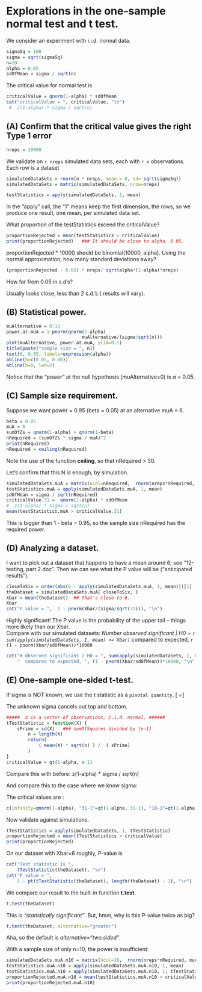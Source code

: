 Explorations in the one-sample normal test and t test.
===

We consider an experiment with i.i.d. normal data. 
```r

sigmaSq = 100
sigma = sqrt(sigmaSq)
n=10
alpha = 0.05
sdOfMean = sigma / sqrt(n)	

```
The critical value for normal test is 
```r

criticalValue = qnorm(1-alpha) * sdOfMean
cat("criticalValue = ", criticalValue, "\n")
 #  z(1-alpha) * sigma / sqrt(n)
```


(A)  Confirm that the critical value gives the right Type 1 error 
----
```r
nreps = 10000   
```
We validate on `r nreps` simulated data sets, each with `r n` observations.
Each row is a dataset
```r
simulatedDataSets = rnorm(n * nreps, mean = 0, sd= sqrt(sigmaSq))
simulatedDataSets = matrix(simulatedDataSets, nrow=nreps)

testStatistics = apply(simulatedDataSets, 1, mean)
```
In the "apply"  call, the "1" means keep the first dimension, the rows,
so we produce one result, one mean, per simulated data set.


What proportion of the testStatistics exceed the criticalValue?
```r

proportionRejected = mean(testStatistics > criticalValue)
print(proportionRejected)   ### It should be close to alpha, 0.05.

```


 proportionRejected * 10000  should be binomial(10000, alpha). Using the normal approximation,
 how many standard deviations away?
```r
(proportionRejected - 0.05) * nreps/ sqrt(alpha*(1-alpha)*nreps)
```
 How far from 0.05 in s.d's?

Usually looks close,  less than 2 s.d.'s ( results will vary).

  (B)   Statistical power.   
----
  
```r
muAlternative = 0:13
power.at.muA = 1-pnorm(qnorm(1-alpha) - 
							muAlternative/(sigma/sqrt(n)))
plot(muAlternative, power.at.muA, ylim=0:1)
title(paste("sample size = ", n))
text(6, 0.05, labels=expression(alpha))
abline(h=c(0.05, 0.80))
abline(h=0, lwd=2)


```

Notice that the "power" at the null hypothesis (muAlternative=0) is $\alpha$ = 0.05.


(C)   Sample size requirement.
---
Suppose we want power = 0.95 (beta = 0.05) at an alternative muA = 6.
```r


beta = 0.05    
muA = 6
sumOfZs = qnorm(1-alpha) + qnorm(1-beta)
nRequired = (sumOfZs * sigma / muA)^2
print(nRequired)
nRequired = ceiling(nRequired)
```
Note the use of the function **ceiling**, so that
nRequired > 30.

Let's confirm that this N is enough, by simulation.

```r
simulatedDataSets.muA = matrix(ncol=nRequired,  rnorm(nreps*nRequired, muA, sigma))
testStatistics.muA = apply(simulatedDataSets.muA, 1, mean)
sdOfMean = sigma / sqrt(nRequired)	
criticalValue.31 = 	qnorm(1-alpha) * sdOfMean
#  z(1-alpha) * sigma / sqrt(n)
mean(testStatistics.muA > criticalValue.31)
```

This is bigger than 1 - beta = 0.95, so the sample size nRequired has the required power.


(D)   Analyzing a dataset.  
---

 I want to pick out a dataset that happens to have a mean around 6; see "12-testing, part 2.doc".  Then we can see what the P value will be ("anticipated results").

```r

closeToSix = order(abs(6 - apply(simulatedDataSets.muA, 1, mean)))[1]
theDataset = simulatedDataSets.muA[ closeToSix, ]
Xbar = mean(theDataset)  ## That's close to 6.
Xbar
cat("P value = ",  1 - pnorm(Xbar/(sigma/sqrt(31))), "\n") 
```
Highly significant! 
The P value is the probability of the upper tail --  things more likely than our Xbar.\
Compare with our simulated datasets:
 _Number observed significant | H0 =  `r sum(apply(simulatedDataSets, 1, mean) >= Xbar)`_
 compared to expected,  `r (1 - pnorm(Xbar/sdOfMean))*10000` 
      
```r

cat("# Observed significant | H0 = ", sum(apply(simulatedDataSets, 1, mean) >= Xbar), 
    "  compared to expected, ", (1 - pnorm(Xbar/sdOfMean))*10000, "\n")

``` 

(E)  One-sample one-sided t-test.   
---
If sigma is NOT known, we use the t statistic as a `pivotal quantity`.
\[\frac{{{\text{standard normal}}}}{{\sqrt {\chi _\nu ^2/\nu } }}
=\frac{{{\sigma ^{ - 1}}\bar X}}{{\sqrt {{\sigma ^{ - 1}}S/(n - 1)} }}\]

The unknown sigma cancels out top and bottom.

```r
#####  X is a vector of observations, i.i.d. normal. ######
tTestStatistic = function(X) { 
 	sPrime = sd(X)   ### sumOfSquares divided by (n-1)
		n = length(X)
		return( 
			( mean(X) * sqrt(n) ) /  ( sPrime)
		)
}
criticalValue = qt(1-alpha, n-1)
```

Compare this with before:    z(1-alpha) * sigma / sqrt(n)

And compare this to the case where we know sigma:

The critical values are :

```r
c(infinity=qnorm(1-alpha), "31-1"=qt(1-alpha, 31-1), "10-1"=qt(1-alpha, 10-1))
```


Now validate against simulations.
```r

tTestStatistics = apply(simulatedDataSets, 1, tTestStatistic)
proportionRejected = mean(tTestStatistics > criticalValue)
print(proportionRejected)
```

On our dataset  with Xbar=6 roughly,  P-value is 
```r
cat("Test statistic is ", 
	tTestStatistic(theDataset), "\n")
cat("P value = ", 
	1 - pt(tTestStatistic(theDataset), length(theDataset) - 1), "\n")

```
We compare our result to the built-in function **t.test**.
```r

t.test(theDataset)
```
This is *"statistically significant"*.  But, hmm, why is this P-value twice as big?
```r
t.test(theDataset, alternative="greater")
```
Aha, so the default is *alternative="two.sided"*.

With a sample size of only n=10, the power is insufficient:
```r
simulatedDataSets.muA.n10 = matrix(ncol=10,  rnorm(nreps*nRequired, muA, sigma))
testStatistics.muA.n10 = apply(simulatedDataSets.muA.n10, 1, mean)
testStatistics.muA.n10 = apply(simulatedDataSets.muA.n10, 1, tTestStatistic)
proportionRejected.muA.n10 = mean(testStatistics.muA.n10 > criticalValue)
print(proportionRejected.muA.n10)
```





